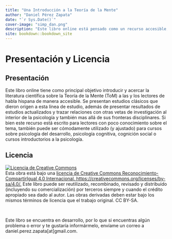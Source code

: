 ```yaml
--- 
title: "Una Introducción a la Teoría de la Mente"
author: "Daniel Pérez Zapata"
date: "`r Sys.Date()`"
cover-image: "simp_dan.png"
description: "Este libro online está pensado como un recurso accesible, actualizado, pero riguroso sobre la Teoría de la Mente." 
site: bookdown::bookdown_site
---
```


# Presentación y Licencia {-}

## Presentación 
Este libro online tiene como principal objetivo introducir y acercar la literatura científica sobre la Teoría de la Mente (ToM) a las y los lectores de habla hispana de manera accesible. Se presentan estudios clásicos que dieron origen a esta línea de estudio, además de presentar resultados de estudios actualizados y trazar relaciones con otras vetas de investigación al interior de la psicología y también mas allá de sus fronteras disciplinares. Si bien este recurso está escrito para lectores con poco conocimiento sobre el tema, también puede ser cómodamente utilizado (y ajustado) para cursos sobre psicología del desarrollo, psicología cognitiva, cognición social o cursos introductorios a la psicología. 


## Licencia {-}

```{=html}
<a rel="license" href="http://creativecommons.org/licenses/by-sa/4.0/"><img alt="Licencia de Creative Commons" style="border-width:0" src="https://i.creativecommons.org/l/by-sa/4.0/88x31.png" /></a><br />Esta obra está bajo una <a rel="license" href="http://creativecommons.org/licenses/by-sa/4.0/">licencia de Creative Commons Reconocimiento-CompartirIgual 4.0 Internacional.  https://creativecommons.org/licenses/by-sa/4.0/.</a> Este libro puede ser reutilizado, recombinado, revisado y distribuido (incluyendo su comercialización) por terceros siempre y cuando el crédito apropiado sea dado al autor. Las obras derivadas deben estar bajo los mismos términos de licencia que el trabajo original. CC BY-SA.
```

&nbsp;  

Este libro se encuentra en desarrollo, por lo que si encuentras algún problema o error y te gustaría informármelo, envíame un correo a daniel.perez.zapata[at]gmail.com. 